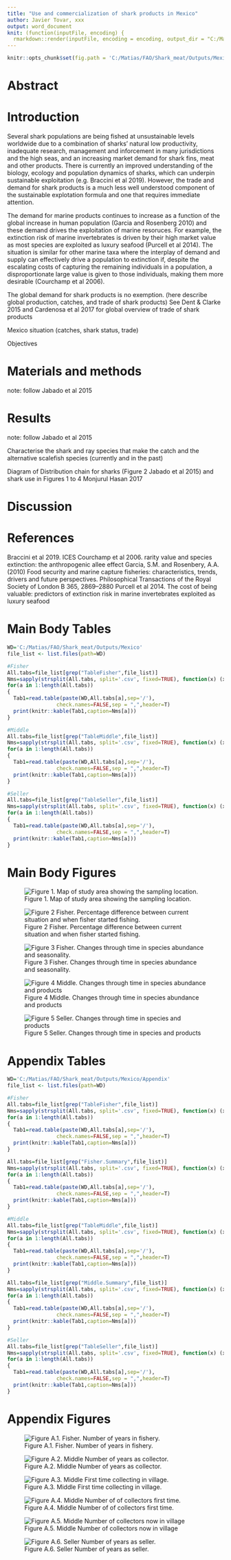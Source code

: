 ```yaml
---
title: "Use and commercialization of shark products in Mexico"
author: Javier Tovar, xxx
output: word_document
knit: (function(inputFile, encoding) {
  rmarkdown::render(inputFile, encoding = encoding, output_dir = "C:/Matias/FAO/Shark_meat") })
---
```


```r
knitr::opts_chunk$set(fig.path = 'C:/Matias/FAO/Shark_meat/Outputs/Mexico/', echo = FALSE, warning = FALSE, message = FALSE)
```
# Abstract


# Introduction

Several shark populations are being fished at unsustainable levels worldwide due to a combination of sharks' natural low productivity, inadequate research, management and inforcement in many jurisdictions and the high seas, and an increasing market demand for shark fins, meat and other products. There is currently an improved understanding of the biology, ecology and population dynamics of sharks, which can underpin sustainable exploitation (e.g. Braccini et al 2019). However, the trade and demand for shark products is a much less well understood component of the sustainable explotation formula and one that requires immediate attention. 

The demand for marine products continues to increase as a function of the global increase in human population (Garcia and Rosenberg 2010) and these demand drives the exploitation of marine resoruces. For example, the extinction risk of marine invertebrates is driven by their high market value as most species are exploited as luxury seafood (Purcell et al 2014). The situation is similar for other marine taxa where the interplay of demand and supply can effectively drive a population to extinction if, despite the escalating costs of capturing the remaining individuals in a population, a disproportionate large value is given to those individuals, making them more desirable (Courchamp et al 2006).

The global demand for shark products is no exemption. (here describe global production, catches, and trade of shark products)
See Dent & Clarke 2015 and Cardenosa et al 2017 for global overview of trade of shark products

Mexico situation (catches, shark status, trade)


Objectives


# Materials and methods
note: follow Jabado et al 2015

# Results
note: follow Jabado et al 2015

Characterise the shark and ray species that make the catch and the alternative scalefish species (currently and in the past)

Diagram of Distribution chain for sharks (Figure 2 Jabado et al 2015) and shark use in Figures 1 to 4 Monjurul Hasan 2017


# Discussion

# References
Braccini et al 2019. ICES
Courchamp et al 2006. rarity value and species extinction: the anthropogenic allee effect
Garcia, S.M. and Rosenbery, A.A. (2010) Food security and marine capture fisheries: characteristics, trends, drivers and future perspectives. Philosophical Transactions of the Royal Society of London B 365, 2869–2880
Purcell et al 2014. The cost of being valuable: predictors of extinction risk in marine invertebrates exploited as luxury seafood


# Main Body Tables
```r
WD='C:/Matias/FAO/Shark_meat/Outputs/Mexico'
file_list <- list.files(path=WD)

#Fisher
All.tabs=file_list[grep("TableFisher",file_list)]
Nms=sapply(strsplit(All.tabs, split='.csv', fixed=TRUE), function(x) (x[1]))
for(a in 1:length(All.tabs))
{
  Tab1=read.table(paste(WD,All.tabs[a],sep='/'),
                check.names=FALSE,sep = ",",header=T)
  print(knitr::kable(Tab1,caption=Nms[a])) 
}

#Middle
All.tabs=file_list[grep("TableMiddle",file_list)]
Nms=sapply(strsplit(All.tabs, split='.csv', fixed=TRUE), function(x) (x[1]))
for(a in 1:length(All.tabs))
{
  Tab1=read.table(paste(WD,All.tabs[a],sep='/'),
                check.names=FALSE,sep = ",",header=T)
  print(knitr::kable(Tab1,caption=Nms[a])) 
}

#Seller
All.tabs=file_list[grep("TableSeller",file_list)]
Nms=sapply(strsplit(All.tabs, split='.csv', fixed=TRUE), function(x) (x[1]))
for(a in 1:length(All.tabs))
{
  Tab1=read.table(paste(WD,All.tabs[a],sep='/'),
                check.names=FALSE,sep = ",",header=T)
  print(knitr::kable(Tab1,caption=Nms[a])) 
}
```

# Main Body Figures

![Figure 1. Map of study area showing the sampling location.](C:/Matias/FAO/Shark_meat/Outputs/Mexico/Figure 1.map.tiff)

![Figure 2 Fisher. Percentage difference between current situation and when fisher started fishing.](C:/Matias/FAO/Shark_meat/Outputs/Mexico/Figure Fisher 2. Percent difference now before.tiff)

![Figure 3 Fisher. Changes through time in species abundance and seasonality.](C:/Matias/FAO/Shark_meat/Outputs/Mexico/Figure Fisher 3. Species changes.tiff)

![Figure 4 Middle. Changes through time in species abundance and products](C:/Matias/FAO/Shark_meat/Outputs/Mexico/Figure Middle 1. Species changes.tiff)

![Figure 5 Seller. Changes through time in species and products](C:/Matias/FAO/Shark_meat/Outputs/Mexico/Figure Seller 1. Species changes.tiff)

\newpage


# Appendix Tables
```r
WD='C:/Matias/FAO/Shark_meat/Outputs/Mexico/Appendix'
file_list <- list.files(path=WD)

#Fisher
All.tabs=file_list[grep("TableFisher",file_list)]
Nms=sapply(strsplit(All.tabs, split='.csv', fixed=TRUE), function(x) (x[1]))
for(a in 1:length(All.tabs))
{
  Tab1=read.table(paste(WD,All.tabs[a],sep='/'),
                check.names=FALSE,sep = ",",header=T)
  print(knitr::kable(Tab1,caption=Nms[a])) 
}

All.tabs=file_list[grep("Fisher.Summary",file_list)]
Nms=sapply(strsplit(All.tabs, split='.csv', fixed=TRUE), function(x) (x[1]))
for(a in 1:length(All.tabs))
{
  Tab1=read.table(paste(WD,All.tabs[a],sep='/'),
                check.names=FALSE,sep = ",",header=T)
  print(knitr::kable(Tab1,caption=Nms[a])) 
}

#Middle
All.tabs=file_list[grep("TableMiddle",file_list)]
Nms=sapply(strsplit(All.tabs, split='.csv', fixed=TRUE), function(x) (x[1]))
for(a in 1:length(All.tabs))
{
  Tab1=read.table(paste(WD,All.tabs[a],sep='/'),
                check.names=FALSE,sep = ",",header=T)
  print(knitr::kable(Tab1,caption=Nms[a])) 
}

All.tabs=file_list[grep("Middle.Summary",file_list)]
Nms=sapply(strsplit(All.tabs, split='.csv', fixed=TRUE), function(x) (x[1]))
for(a in 1:length(All.tabs))
{
  Tab1=read.table(paste(WD,All.tabs[a],sep='/'),
                check.names=FALSE,sep = ",",header=T)
  print(knitr::kable(Tab1,caption=Nms[a])) 
}

#Seller
All.tabs=file_list[grep("TableSeller",file_list)]
Nms=sapply(strsplit(All.tabs, split='.csv', fixed=TRUE), function(x) (x[1]))
for(a in 1:length(All.tabs))
{
  Tab1=read.table(paste(WD,All.tabs[a],sep='/'),
                check.names=FALSE,sep = ",",header=T)
  print(knitr::kable(Tab1,caption=Nms[a])) 
}

```

# Appendix Figures

![Figure A.1. Fisher. Number of years in fishery.](C:/Matias/FAO/Shark_meat/Outputs/Mexico/Appendix/Fisher q2. Years in the fishery.tiff)

![Figure A.2. Middle Number of years as collector.](C:/Matias/FAO/Shark_meat/Outputs/Mexico/Appendix/Middle q1. Years as a collector.tiff)

![Figure A.3. Middle First time collecting in village.](C:/Matias/FAO/Shark_meat/Outputs/Mexico/Appendix/Middle q26. First time collecting in village.tiff)

![Figure A.4. Middle Number of of collectors first time.](C:/Matias/FAO/Shark_meat/Outputs/Mexico/Appendix/Middle q28. Number.collectors.first.time.tiff)

![Figure A.5. Middle Number of collectors now in village](C:/Matias/FAO/Shark_meat/Outputs/Mexico/Appendix/Middle q30. Number.collectors.now.in.village.tiff)

![Figure A.6. Seller Number of years as seller.](C:/Matias/FAO/Shark_meat/Outputs/Mexico/Appendix/Seller q1. Years as a seller.tiff)

